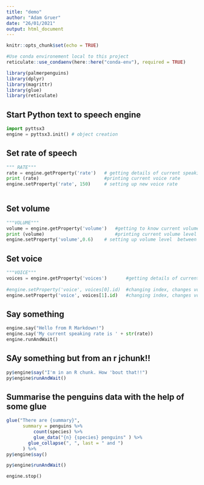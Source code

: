 ```yaml
---
title: "demo"
author: "Adam Gruer"
date: "26/01/2021"
output: html_document
---
```


```r
knitr::opts_chunk$set(echo = TRUE)

#Use conda environement local to this project
reticulate::use_condaenv(here::here("conda-env"), required = TRUE)

library(palmerpenguins)
library(dplyr)
library(magrittr)
library(glue)
library(reticulate)


```

## Start Python text to speech engine

```python
import pyttsx3
engine = pyttsx3.init() # object creation
```


## Set rate of speech

```python
""" RATE"""
rate = engine.getProperty('rate')   # getting details of current speaking rate
print (rate)                        #printing current voice rate
engine.setProperty('rate', 150)     # setting up new voice rate
 
```

## Set volume

```python
"""VOLUME"""
volume = engine.getProperty('volume')   #getting to know current volume level (min=0 and max=1)
print (volume)                          #printing current volume level
engine.setProperty('volume',0.6)    # setting up volume level  between 0 and 1

```

## Set voice

```python
"""VOICE"""
voices = engine.getProperty('voices')       #getting details of current voice
 
#engine.setProperty('voice', voices[0].id)  #changing index, changes voices. o for male
engine.setProperty('voice', voices[1].id)   #changing index, changes voices. 1 for female
```

## Say something

```python
engine.say("Hello from R Markdown!")
engine.say('My current speaking rate is ' + str(rate))
engine.runAndWait()

```

## SAy something but from an r jchunk!!
 
```r

py$engine$say("I'm in an R chunk. How 'bout that!!")
py$engine$runAndWait()
```

## Summarise the penguins data with  the help of some  glue

```r
glue("There are {summary}",
      summary = penguins %>% 
          count(species) %>% 
          glue_data("{n} {species} penguins" ) %>% 
        glue_collapse(", ", last = " and ")
      ) %>% 
py$engine$say()

py$engine$runAndWait()

```


```python
engine.stop()
```
 

 
 